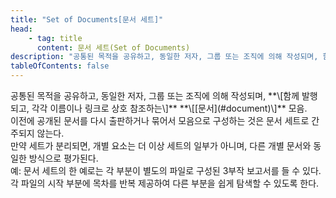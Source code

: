 ```yaml
---
title: "Set of Documents[문서 세트]"
head:
    - tag: title
      content: 문서 세트(Set of Documents)
description: "공통된 목적을 공유하고, 동일한 저자, 그룹 또는 조직에 의해 작성되며, 함께 발행되고, 각각 이름이나 링크로 상호 참조하는 문서 모음"
tableOfContents: false
---
```


<Badge text="WCAG2ICT" variant="tip" size="large" />
공통된 목적을 공유하고, 동일한 저자, 그룹 또는 조직에 의해 작성되며, **\[함께 발행되고, 각각 이름이나 링크로 상호 참조하는\]** **\[[문서](#document)\]** 모음.

<Aside title="참고 1">
이전에 공개된 문서를 다시 출판하거나 묶어서 모음으로 구성하는 것은 문서 세트로 간주되지 않는다.
</Aside>
<Aside title="참고 2">
만약 세트가 분리되면, 개별 요소는 더 이상 세트의 일부가 아니며, 다른 개별 문서와 동일한 방식으로 평가된다.
</Aside>
<Card title="예제" icon="open-book">
예: 문서 세트의 한 예로는 각 부분이 별도의 파일로 구성된 3부작 보고서를 들 수 있다. 각 파일의 시작 부분에 목차를 반복 제공하여 다른 부분을 쉽게 탐색할 수 있도록 한다.
</Card>
